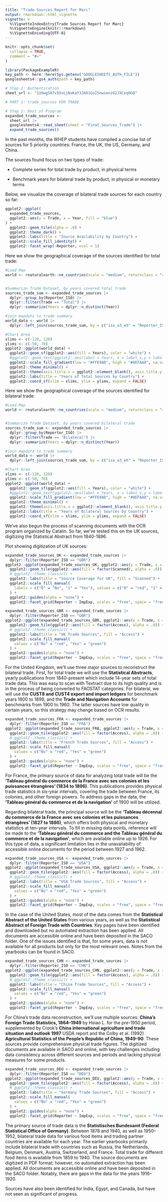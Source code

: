 ```yaml
---
title: "Trade Sources Report for Marc"
output: rmarkdown::html_vignette
vignette: >
  %\VignetteIndexEntry{Trade Sources Report for Marc}
  %\VignetteEngine{knitr::rmarkdown}
  %\VignetteEncoding{UTF-8}
---
```


```r
knitr::opts_chunk$set(
  collapse = TRUE,
  comment = "#>"
)
```

```r
library(PackageExampleR)
key_path <- here::here(Sys.getenv("GOOGLESHEETS_AUTH_FILE"))
googlesheets4::gs4_auth(path = key_path)
```

```r
# Step 1: Authentication
sheet_url <- "1UdwgS87x5OsLjNuKaY3JA01GoI5nwsenz62JXCeq0GQ"

# PART 1: trade_sources FOR TRADE

# Step 2: Rest of Program
expanded_trade_sources <-
  sheet_url |>
  googlesheets4::read_sheet(sheet = "Final_Sources_Trade") |>
  expand_trade_sources()
```

In the past months, the WHEP students have compiled a concise list of sources for 5 priority countries: France, the UK, the US, Germany, and China. 

The sources found focus on two types of trade:

- Complete series for total trade by product, in physical terms

- Benchmark years for bilateral trade by product, in physical or monetary terms

Below, we visualize the coverage of bilateral trade sources for each country so far:

```r
ggplot2::ggplot(
  expanded_trade_sources,
  ggplot2::aes(y = Trade, x = Year, fill = "blue")
) +
  ggplot2::geom_tile(alpha = .8) +
  ggplot2::theme_dark() +
  ggplot2::labs(title = "Source Availability by Country") +
  ggplot2::scale_fill_identity() +
  ggplot2::facet_wrap(~Reporter, ncol = 1)
```

Here we show the geographical coverage of the sources identified for total trade:

```r
#Load Map
world <- rnaturalearth::ne_countries(scale = "medium", returnclass = "sf")


#Summarize Trade Dataset, by years covered total trade
sources_trade_sum <- expanded_trade_sources |>
  dplyr::group_by(Reporter_ISO) |>
  dplyr::filter(Trade == "Total") |>
  dplyr::summarize(Years = dplyr::n_distinct(Year))

#join mapdata to trade summary
world_data <- world |>
  dplyr::left_join(sources_trade_sum, by = c("iso_a3_eh" = "Reporter_ISO"))

#Chart Area
xlims <- c(-120, 120)
ylims <- c(-50, 70)
ggplot2::ggplot(world_data) +
  ggplot2::geom_sf(ggplot2::aes(fill = Years), color = "white") +
  #ggplot2::geom_text(ggplot2::aes(label = Years, x = label_x,y = label_y)) +
  ggplot2::scale_fill_gradient(low = "#FFE9AD", high = "#8EFAA8", na.value = "grey90", name = "Years") +
  ggplot2::theme_minimal() +
  ggplot2::theme(axis.title.x = ggplot2::element_blank(), axis.title.y = ggplot2::element_blank()) +
  ggplot2::labs(title = "Years of Total Sources by Country") +
  ggplot2::coord_sf(xlim = xlims, ylim = ylims, expand = FALSE)
```

Here we show the geographical coverage of the sources identified for bilateral trade:

```r
#Load Map
world <- rnaturalearth::ne_countries(scale = "medium", returnclass = "sf")


#Summarize Trade Dataset, by years covered bilateral trade
sources_trade_sum <- expanded_trade_sources |>
  dplyr::group_by(Reporter_ISO) |>
  dplyr::filter(Trade == "Bilateral") |>
  dplyr::summarize(Years = dplyr::n_distinct(Year))

#join mapdata to trade summary
world_data <- world |>
  dplyr::left_join(sources_trade_sum, by = c("iso_a3_eh" = "Reporter_ISO"))

#Chart Area
xlims <- c(-120, 120)
ylims <- c(-50, 70)
ggplot2::ggplot(world_data) +
  ggplot2::geom_sf(ggplot2::aes(fill = Years), color = "white") +
  #ggplot2::geom_text(ggplot2::aes(label = Years, x = label_x,y = label_y)) +
  ggplot2::scale_fill_gradient(low = "#FFE9AD", high = "#8EFAA8", na.value = "grey90", name = "Years") +
  ggplot2::theme_minimal() +
  ggplot2::theme(axis.title.x = ggplot2::element_blank(), axis.title.y = ggplot2::element_blank()) +
  ggplot2::labs(title = "Years of Bilateral Sources by Country") +
  ggplot2::coord_sf(xlim = xlims, ylim = ylims, expand = FALSE)
```

We've also begun the process of scanning documents with the OCR program organized by Catalin. So far, 
we've tested this on the UK sources, digitizing the Statistical Abstract from 1840-1896.

Plot showing digitization of UK sources:
```r
expanded_trade_sources_UK <- expanded_trade_sources |>
  dplyr::filter(Reporter_ISO == "GBR")
ggplot2::ggplot(expanded_trade_sources_UK, ggplot2::aes(y = Trade, x = Year)) +
  ggplot2::geom_tile(ggplot2::aes(fill = factor(Scanned), alpha = .8)) +
  # ggplot2::theme_classic() +
  ggplot2::labs(title = "Source Coverage for UK", fill = "Scanned") +
  ggplot2::scale_fill_manual(
    labels = c("0" = "No", "1" = "Yes"), values = c("0" = "red", "1" = "green")
  ) +
  ggplot2::guides(alpha = "none") +
  ggplot2::facet_grid(Reporter ~ ImpExp, scales = "free", space = "free_y")
```

```r
expanded_trade_sources_GBR <- expanded_trade_sources |>
  dplyr::filter(Reporter_ISO == "GBR")
ggplot2::ggplot(expanded_trade_sources_GBR, ggplot2::aes(y = Trade, x = Year)) +
  ggplot2::geom_tile(ggplot2::aes(fill = factor(Access), alpha = .8)) +
  # ggplot2::theme_classic() +
  ggplot2::labs(title = "UK Trade Sources", fill = "Access") +
  ggplot2::scale_fill_manual(
    values = c("No" = "red", "Yes" = "green")
  ) +
  ggplot2::guides(alpha = "none") +
  ggplot2::facet_grid(Reporter ~ ImpExp, scales = "free", space = "free_y")
```

For the United Kingdom, we’ll use three major sources to reconstruct the bilateral trade. First, for total trade we will use the **Statistical Abstracts**, yearly publications from 1840-present which include 14-year sets of total trade data. This was easy to scan with Textract due to its high quality and is in the process of being converted to FAOSTAT categories. For bilateral, we will use the **CUST8 and CUST4 export and import ledgers** for benchmark years 1800 to 1899, and the **Trade and Navigation Accounts** for benchmarks from 1900 to 1960. The latter sources have low quality in certain years, so this strategy may change based on OCR results. 

```r
expanded_trade_sources_FRA <- expanded_trade_sources |>
  dplyr::filter(Reporter_ISO == "FRA")
ggplot2::ggplot(expanded_trade_sources_FRA, ggplot2::aes(y = Trade, x = Year)) +
  ggplot2::geom_tile(ggplot2::aes(fill = factor(Access), alpha = .8)) +
  # ggplot2::theme_classic() +
  ggplot2::labs(title = "French Trade Sources", fill = "Access") +
  ggplot2::scale_fill_manual(
    values = c("No" = "red", "Yes" = "green")
  ) +
  ggplot2::guides(alpha = "none") +
  ggplot2::facet_grid(Reporter ~ ImpExp, scales = "free", space = "free_y")
```

For France, the primary source of data for analyzing total trade will be the **'Tableau général du commerce de la France avec ses colonies et les puissances étrangères' (1834 to 1896)**. This publications provides physical trade statistics in six-year intervals, covering the trade between France, its colonies, and other foreign powers. To address gaps in the data, the **'Tableau général du commerce et de la navigation'** of 1900 will be utilized.

Regarding bilateral trade, the principal source will be the **'Tableau décennal du commerce de la France avec ses colonies et les puissances étrangères' (1827 to 1886)**, which offers both physical and monetary statistics at ten-year intervals. To fill in missing data points, reference will be made to the **'Tableau général du commerce and the Tableau général du commerce et de la navigation'**, which are available online up to 1926. For this type of data, a significant limitation lies in the unavailability of accessible online documents for the period between 1927 and 1962.

```r
expanded_trade_sources_USA <- expanded_trade_sources |>
  dplyr::filter(Reporter_ISO == "USA")
ggplot2::ggplot(expanded_trade_sources_USA, ggplot2::aes(y = Trade, x = Year)) +
  ggplot2::geom_tile(ggplot2::aes(fill = factor(Access), alpha = .8)) +
  # ggplot2::theme_classic() +
  ggplot2::labs(title = "USA Trade Sources", fill = "Access") +
  ggplot2::scale_fill_manual(
    values = c("No" = "red", "Yes" = "green")
  ) +
  ggplot2::guides(alpha = "none") +
  ggplot2::facet_grid(Reporter ~ ImpExp, scales = "free", space = "free_y")
```

In the case of the United States, most of the data comes from the **Statistical Abstract of the United States** from various years, as well as the **Statistical Abstract of Foreign Trade with Countries**. Key pages have been identified and downloaded but no automated extraction has been applied. All documents are accessible online and have been deposited in the SACO folder. One of the issues identified is that, for some years, data is not available for all products but only for the most relevant ones. Notes from the yearbooks can be found in SACO.

```r
expanded_trade_sources_CHN <- expanded_trade_sources |>
  dplyr::filter(Reporter_ISO == "CHN")
ggplot2::ggplot(expanded_trade_sources_CHN, ggplot2::aes(y = Trade, x = Year)) +
  ggplot2::geom_tile(ggplot2::aes(fill = factor(Access), alpha = .8)) +
  # ggplot2::theme_classic() +
  ggplot2::labs(title = "China Trade Sources", fill = "Access") +
  ggplot2::scale_fill_manual(
    values = c("No" = "red", "Yes" = "green")
  ) +
  ggplot2::guides(alpha = "none") +
  ggplot2::facet_grid(Reporter ~ ImpExp, scales = "free", space = "free_y")
```

For China's trade data reconstruction, we'll use multiple sources: **China's Foreign Trade Statistics, 1864–1949** by Hsiao L. for the pre-1950 period, supplemented by Crook's **China international agriculture and trade situation and outlook 1997** USDA report and the Colby et al. (1992) **Agricultural Statistics of the People's Republic of China, 1949-90**. These sources provide comprehensive physical trade figures. The digitized documents are available in SACO and online, with key challenges including data consistency across different sources and periods and lacking physical measures for some products. 

```r
expanded_trade_sources_DEU <- expanded_trade_sources |>
  dplyr::filter(Reporter_ISO == "DEU")
ggplot2::ggplot(expanded_trade_sources_DEU, ggplot2::aes(y = Trade, x = Year)) +
  ggplot2::geom_tile(ggplot2::aes(fill = factor(Access), alpha = .8)) +
  # ggplot2::theme_classic() +
  ggplot2::labs(title = "Germany Trade Sources", fill = "Access") +
  ggplot2::scale_fill_manual(
    values = c("No" = "red", "Yes" = "green")
  ) +
  ggplot2::guides(alpha = "none") +
  ggplot2::facet_grid(Reporter ~ ImpExp, scales = "free", space = "free_y")
```

The primary source of trade data is the **Statistisches Bundesamt (Federal Statistical Office of Germany)**. Between 1878 and 1940, as well as 1950–1952, bilateral trade data for various food items and trading partner countries are available for each year. The earlier yearbooks primarily include bilateral trade with countries such as Russia, the Netherlands, Belgium, Denmark, Austria, Switzerland, and France. Total trade for different food items is available from 1859 to 1940. The source documents are digitized in PDF format; however, no automated extraction has been applied. All documents are accessible online and have been deposited in the SACO folder. Notably, there are gaps in the data for the years 1916–1920. 

Sources have also been identified for India, Egypt, and Canada, but have not seen as significant of progress. 